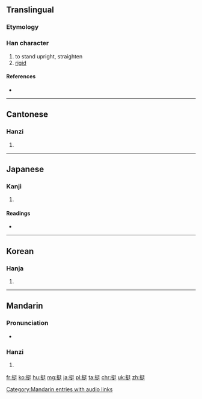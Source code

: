 ==Translingual==

===Etymology===
{{Han compound|手|廷|c1=s|c2=p|t1=hand|ls=psc}}

===Han character===
{{Han char|rn=64|rad=手|as=07|sn=10|four=5204<sub>1</sub>|canj=手弓大土 (QNKG)}}

# to stand upright, straighten
# [[rigid]]

====References====
* {{Han ref|kx=0432.040|dkj=12106|dj=0781.120|hdz=31869.110|uh=633A|ud=25402|bh=AEBC|bd=44732}}

----

==Cantonese==

===Hanzi===
{{yue-hanzi|jyut=|y=ting2, ting5}}

# {{defn|lang=yue|sort=手07}}

----

==Japanese==

===Kanji===
{{ja-kanji|grade=|rs=手07}}

# {{defn|lang=ja|sort=手07}}

====Readings====
* {{ja-readings|on=[[てい]] (tei), [[ちょう]] (chō)|kun=[[ぬく]] (nuku)}}

----

==Korean==

===Hanja===
{{ko-hanja|hangeul=정|eumhun=|rv=jeong|mr=chŏng|y=ceng}}

# {{defn|lang=ko|sort=手07}}

----

==Mandarin==

===Pronunciation===
* {{audio|zh-tǐng.ogg|audio|lang=cmn}}

===Hanzi===
{{cmn-hanzi|pin=[[tǐng]] ([[ting3]])|wg=t'ing<sup>3</sup>}}

# {{defn|lang=cmn|sort=手07}}

[[Category:Mandarin entries with audio links]]

[[fr:挺]]
[[ko:挺]]
[[hu:挺]]
[[mg:挺]]
[[ja:挺]]
[[pl:挺]]
[[ta:挺]]
[[chr:挺]]
[[uk:挺]]
[[zh:挺]]